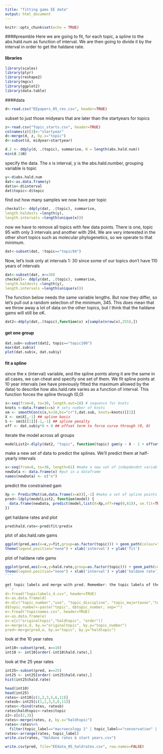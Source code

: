 ```yaml
---
title: "fitting gams EE data"
output: html_document
---
```

```r
knitr::opts_chunk$set(echo = TRUE)
```
####preamble
Here we are going to fit, for each topic, a spline to the abs.hald.num as function of interval. We are then going to divide it by the interval in order to get the haldane rate. 

#### libraries
````r
library(scales)
library(plyr)
library(reshape2)
library(mgcv)
library(ggplot2)
library(data.table)
```````
####data
`````r
d<-read.csv("EEpapers_05_res.csv", header=TRUE)
`````
subset to just those midyears that are later than the startyears for topics
````r
z<-read.csv("Topic_starts.csv", header=TRUE)
colnames(z)[3]<-"startyear"
d<-merge(d, z, by.x="topic")
d<-subset(d, midyear>startyear)
````

```r
d.2 <- ddply(d, .(topic), summarise, N = length(abs.hald.num))
min(d.2$N)
```
specify the data.  The x is interval, y is the abs.hald.number, grouping variable is topic
````r
y<-d$abs.hald.num
dat<-as.data.frame(y)
dat$x<-d$interval
dat$topic<-d$topic
``````
find out how many samples we now have per topic

````r
checkall<- ddply(dat, .(topic), summarise,
length.haldests =length(y),
length.intervals =length(unique(x)))
`````
now we have to remove all topics with few data points.  There is one, topic 95 with only 3 intervals and another with 294. We are very interested in the other short topics such as molecular phylogenetics, so we operate to that minimum.
````r
dat<-subset(dat, !topic=="topic94")
``````
Now, let's look only at intervals 1: 30 since some of our topics don't have 110 years of intervals
`````r
dat<-subset(dat, x<=30)
checkall<- ddply(dat, .(topic), summarise,
length.haldests =length(y),
length.intervals =length(unique(x)))
```````

The function below needs the same variable lengths. But now they differ, so let's pull out a random selection of the minimum, 345. This does mean that we throw away a lot of data on the other topics, but I think that the haldane gams will still be oK.
````r
dat2<-ddply(dat,.(topic),function(x) x[sample(nrow(x),255),])
`````

#### get one group
````r
dat.sub<-subset(dat2, topic=="topic100")
max(dat.sub$x)
plot(dat.sub$x, dat.sub$y)
``````
#### fit a spline

since the x (interval) variable, and the spline points along it are the same in all cases, we can cheat and specify one set of them.  We fit spline points at 10 year intervals (we have previously fitted the maximum allowed by the data) to describe how abs.hald.rate varies as a function of interval. This function forces the spline through (0,0)
```r
s<-seq(from=0, to=30, length.out=10) # sequence for knots
knots <-data.frame(x=s) # sets number of knots
sm <- smoothCon(s(x,k=10,bs="cr"),dat.sub, knots=knots)[[1]]
X <- sm$X[,-1] ## spline basis 
S <- sm$S[[1]][-1,-1] ## spline penalty 
off <- dat.sub$y*0 + 0 ## offset term to force curve through (0, 0)
````
iterate the model across all groups
```r
modelList2<-dlply(dat2, "topic", function(topic) gam(y ~ X - 1 + offset(off),paraPen=list(X=list(S)), se.fit=TRUE, data=topic))
````
make a new set of data to predict the splines.  We'll predict them at half-yearly intervals
```r
x<-seq(from=0, to=30, length=61) #make a new set of indepdendnt variables
newData <- data.frame(x) #put in a dataframe
names(newData) <- c("x")
````
predict the constrained gam
```r
Xp <- PredictMat(sm,data.frame(x=x))[,-1] #make a set of spline points from those new independent variables
pred<-ldply(modelList2, function(model) {
  data.frame(newData, predict(model,list(X=Xp,off=rep(0,61)), se.fit=TRUE)) #predict
})	
````
get haldane rates and plot
```r
pred$hald.rate<-pred$fit/pred$x
````

plot of abs.hald.rate gams
````r
ggplot(pred,aes(x=x,y=fit,group=as.factor(topic))) + geom_path(colour="red", alpha=0.5) + 
theme(legend.position="none") + xlab('interval') + ylab('fit')
````

plot of haldane rate gams
`````r
ggplot(pred,aes(x=x,y=hald.rate,group=as.factor(topic))) + geom_path(colour="red", alpha=1, size=0.1) + 
theme(legend.position="none") + xlab('interval') + ylab('haldane rate')
````

get topic labels and merge with pred. Remember: the topic labels of the gams are haldtopics
```r
d<-fread("topiclabels_4.csv", header=TRUE)
d<-as.data.frame(d)
d<-d[c("topic_number","use", "topic_discipline", "topic_majortaxon","topic_label")]
d$topic_number<-paste("topic", d$topic_number, sep="")
e<-fread("topicnames.csv", header=TRUE)
e<-as.data.frame(e)
e<-e[c("originaltopic","haldtopic", "order")]
e<-merge(e,d, by.x="originaltopic", by.y="topic_number")
pred<-merge(pred,e, by.x="topic", by.y="haldtopic")
`````
look at the 10 year rates
```r
int10<-subset(pred, x==10)
int10 <- int10[order(-int10$hald.rate),]
`````
look at the 25 year rates
```r
int25<-subset(pred, x==25)
int25 <- int25[order(-int25$hald.rate),]
hist(int25$hald.rate)
`````

```r
head(int10)
head(int25)
rates<-int10[c(1,2,3,5,6,11)]
ratesb<-int25[c(1,2,3,5,6,11)]
rates<-rbind(rates, ratesb)
rates$haldtopic<-rates$topic
z2<-z[c(2,3)]
rates<-merge(rates, z, by.x="haldtopic")
rates<-rates%>%
  filter(topic_label=="macroecology 1" | topic_label=="conservation" | topic_label=="conservation" | topic_label=="phylogenetics molecular" | topic_label=="climate change" | topic_label=="molecular population genetics" | topic_label=="optimal foraging" | topic_label=="phylogenetics" | topic_label == "natural selection & adaptation" | topic_label =="parental care" | topic_label =="social behaviour 1" | topic_label=="population genetics 1" | topic_label =="speciation" | topic_label=="community ecology" | topic_label=="macroecology 2")
rates<-arrange(rates, topic_label)
write.csv(rates, "Haldane rates & start years.csv")
```

```r
write.csv(pred, file="EEdata_05_haldrates.csv", row.names=FALSE)
```


